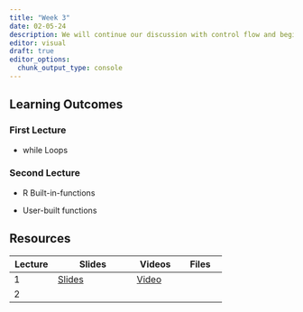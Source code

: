 ```yaml
---
title: "Week 3"
date: 02-05-24
description: We will continue our discussion with control flow and begin our discussion on Functional Programming Analysis.
editor: visual
draft: true
editor_options: 
  chunk_output_type: console
---
```


## Learning Outcomes

### First Lecture

-   while Loops

### Second Lecture

-   R Built-in-functions

-   User-built functions

## Resources

| Lecture | Slides                                                         | Videos                                | Files |
|---------------|---------------------------|----------------|---------------|
| 1       | [Slides](https://m408.inqs.info/lectures/3a.html#/title-slide) | [Video](https://youtu.be/BcJezRy1vzg) |       |
| 2       |                                                                |                                       |       |
